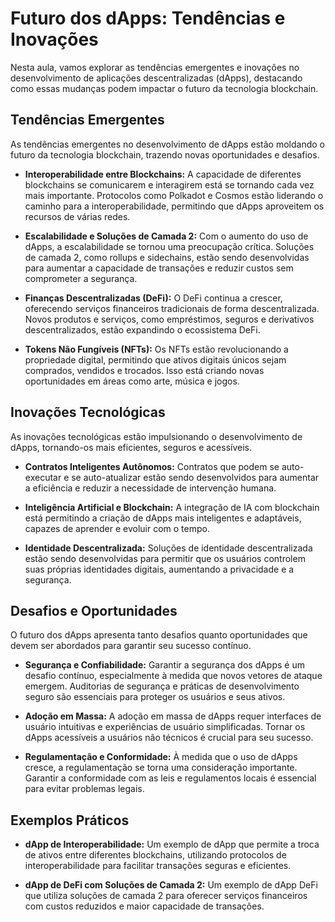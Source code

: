 # Futuro dos dApps: Tendências e Inovações

Nesta aula, vamos explorar as tendências emergentes e inovações no desenvolvimento de aplicações descentralizadas (dApps), destacando como essas mudanças podem impactar o futuro da tecnologia blockchain.

## Tendências Emergentes

As tendências emergentes no desenvolvimento de dApps estão moldando o futuro da tecnologia blockchain, trazendo novas oportunidades e desafios.

- **Interoperabilidade entre Blockchains:** A capacidade de diferentes blockchains se comunicarem e interagirem está se tornando cada vez mais importante. Protocolos como Polkadot e Cosmos estão liderando o caminho para a interoperabilidade, permitindo que dApps aproveitem os recursos de várias redes.

- **Escalabilidade e Soluções de Camada 2:** Com o aumento do uso de dApps, a escalabilidade se tornou uma preocupação crítica. Soluções de camada 2, como rollups e sidechains, estão sendo desenvolvidas para aumentar a capacidade de transações e reduzir custos sem comprometer a segurança.

- **Finanças Descentralizadas (DeFi):** O DeFi continua a crescer, oferecendo serviços financeiros tradicionais de forma descentralizada. Novos produtos e serviços, como empréstimos, seguros e derivativos descentralizados, estão expandindo o ecossistema DeFi.

- **Tokens Não Fungíveis (NFTs):** Os NFTs estão revolucionando a propriedade digital, permitindo que ativos digitais únicos sejam comprados, vendidos e trocados. Isso está criando novas oportunidades em áreas como arte, música e jogos.

## Inovações Tecnológicas

As inovações tecnológicas estão impulsionando o desenvolvimento de dApps, tornando-os mais eficientes, seguros e acessíveis.

- **Contratos Inteligentes Autônomos:** Contratos que podem se auto-executar e se auto-atualizar estão sendo desenvolvidos para aumentar a eficiência e reduzir a necessidade de intervenção humana.

- **Inteligência Artificial e Blockchain:** A integração de IA com blockchain está permitindo a criação de dApps mais inteligentes e adaptáveis, capazes de aprender e evoluir com o tempo.

- **Identidade Descentralizada:** Soluções de identidade descentralizada estão sendo desenvolvidas para permitir que os usuários controlem suas próprias identidades digitais, aumentando a privacidade e a segurança.

## Desafios e Oportunidades

O futuro dos dApps apresenta tanto desafios quanto oportunidades que devem ser abordados para garantir seu sucesso contínuo.

- **Segurança e Confiabilidade:** Garantir a segurança dos dApps é um desafio contínuo, especialmente à medida que novos vetores de ataque emergem. Auditorias de segurança e práticas de desenvolvimento seguro são essenciais para proteger os usuários e seus ativos.

- **Adoção em Massa:** A adoção em massa de dApps requer interfaces de usuário intuitivas e experiências de usuário simplificadas. Tornar os dApps acessíveis a usuários não técnicos é crucial para seu sucesso.

- **Regulamentação e Conformidade:** À medida que o uso de dApps cresce, a regulamentação se torna uma consideração importante. Garantir a conformidade com as leis e regulamentos locais é essencial para evitar problemas legais.

## Exemplos Práticos

- **dApp de Interoperabilidade:** Um exemplo de dApp que permite a troca de ativos entre diferentes blockchains, utilizando protocolos de interoperabilidade para facilitar transações seguras e eficientes.

- **dApp de DeFi com Soluções de Camada 2:** Um exemplo de dApp DeFi que utiliza soluções de camada 2 para oferecer serviços financeiros com custos reduzidos e maior capacidade de transações.
